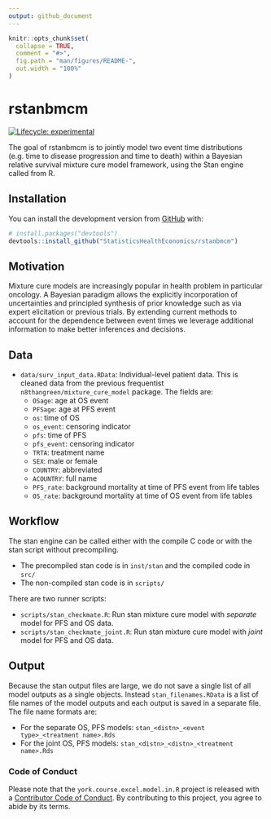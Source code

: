 ```yaml
---
output: github_document
---
```


<!-- README.md is generated from README.Rmd. Please edit that file -->

```r
knitr::opts_chunk$set(
  collapse = TRUE,
  comment = "#>",
  fig.path = "man/figures/README-",
  out.width = "100%"
)
```

# rstanbmcm

<!-- badges: start -->
[![Lifecycle: experimental](https://img.shields.io/badge/lifecycle-experimental-orange.svg)](https://www.tidyverse.org/lifecycle/#experimental)
<!-- badges: end -->

The goal of rstanbmcm is to jointly model two event time distributions (e.g. time to disease progression and time to death) within a Bayesian relative survival mixture cure model framework, using the Stan engine called from R.

## Installation

You can install the development version from [GitHub](https://github.com/) with:

``` r
# install.packages("devtools")
devtools::install_github("StatisticsHealthEconomics/rstanbmcm")
```
## Motivation

Mixture cure models are increasingly popular in health problem in particular oncology.
A Bayesian paradigm allows the explicitly incorporation of uncertainties and principled synthesis of prior knowledge such as via expert elicitation or previous trials.
By extending current methods to account for the dependence between event times we leverage additional information to make better inferences and decisions.

## Data

* `data/surv_input_data.RData`: Individual-level patient data. This is cleaned data from the previous frequentist `n8thangreen/mixture_cure_model` package. The fields are:
  * `OSage`: age at OS event
  * `PFSage`: age at PFS event
  * `os`: time of OS
  * `os_event`: censoring indicator
  * `pfs`: time of PFS
  * `pfs_event`: censoring indicator
  * `TRTA`: treatment name
  * `SEX`: male or female
  * `COUNTRY`: abbreviated
  * `ACOUNTRY`: full name
  * `PFS_rate`: background mortality at time of PFS event from life tables
  * `OS_rate`: background mortality at time of OS event from life tables


## Workflow

The stan engine can be called either with the compile C code or with the stan script without precompiling.

  * The precompiled stan code is in `inst/stan` and the compiled code in `src/`
  * The non-compiled stan code is in `scripts/`
  
There are two runner scripts:

* `scripts/stan_checkmate.R`: Run stan mixture cure model with _separate_ model for PFS and OS data.
* `scripts/stan_checkmate_joint.R`: Run stan mixture cure model with _joint_ model for PFS and OS data.

## Output

Because the stan output files are large, we do not save a single list of all model outputs as a single objects.
Instead `stan_filenames.RData` is a list of file names of the model outputs and each output is saved in a separate file.
The file name formats are:

* For the separate OS, PFS models: `stan_<distn>_<event type>_<treatment name>.Rds`
* For the joint OS, PFS models: `stan_<distn>_<distn>_<treatment name>.Rds`



### Code of Conduct

Please note that the `york.course.excel.model.in.R` project is released with a [Contributor Code of Conduct](https://contributor-covenant.org/version/2/0/CODE_OF_CONDUCT.html). By contributing to this project, you agree to abide by its terms.



